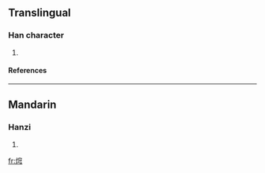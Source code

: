 ==Translingual==
===Han character===
{{Han char|rn=86|rad=火|as=08|sn=12|four=|canj=火十金弓 (FJCN)}}
# {{defn|Han|sort=火08}}
====References====
{{Han ref|kx=0674.150|dkj=19129|dj=1086.050|hdz=32211.050|uh=712A|ud=28970}}

----
==Mandarin==
===Hanzi===
{{cmn-hanzi|pin=[[qiōng]] ([[qiong1]])|wg=ch'iung<sup>1</sup>}}
# {{defn|Mandarin}}

[[fr:焪]]